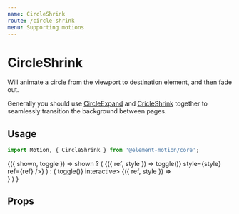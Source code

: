 ```yaml
---
name: CircleShrink
route: /circle-shrink
menu: Supporting motions
---
```



# CircleShrink

Will animate a circle from the viewport to destination element,
and then fade out.

Generally you should use [CircleExpand](/circle-expand) and [CricleShrink](/circle-shrink) together to seamlessly transition the background between pages.

## Usage

```js
import Motion, { CircleShrink } from '@element-motion/core';
```

<Playground>
  <Common.Toggler>
    {({ shown, toggle }) =>
      shown ? (
        <Styled.Container>
          <Motion name="circle-shrink" key="1">
            {({ ref, style }) => <Styled.Button onClick={() => toggle()} style={style} ref={ref} />}
          </Motion>
        </Styled.Container>
      ) : (
        <Styled.Container onClick={() => toggle()} interactive>
          <Motion name="circle-shrink" key="2">
            <CircleShrink background="#ff5e6d">
              {({ ref, style }) => <div style={style} ref={ref} />}
            </CircleShrink>
          </Motion>
        </Styled.Container>
      )
    }
  </Common.Toggler>
</Playground>

## Props

<Props of={CircleShrink} />
